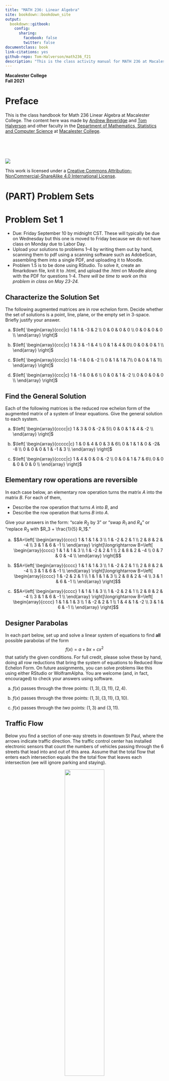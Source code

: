 ```yaml
--- 
title: "MATH 236: Linear Algebra"
site: bookdown::bookdown_site
output:
  bookdown::gitbook:
    config:
      sharing:
        facebook: false
        twitter: false
documentclass: book
link-citations: yes
github-repo: Tom-Halverson/math236_f21
description: "This is the class activity manual for MATH 236 at Macalester College."
---
```



**Macalester College**    
**Fall 2021**

# Preface {-}



This is the class handbook for Math 236 Linear Algebra at Macalester College. The content here was made by [Andrew Beveridge](https://mathbeveridge.github.io) 
and [Tom Halverson](https://www.macalester.edu/~halverson/) and other faculty in the [Department  of Mathematics, Statistics and Computer Science](https://www.macalester.edu/mscs/) at [Macalester College](https://www.macalester.edu/).

<br>
<br>
<br>

![](https://i.creativecommons.org/l/by-nc-sa/4.0/88x31.png)

This work is licensed under a [Creative Commons Attribution-NonCommercial-ShareAlike 4.0 International License](https://creativecommons.org/licenses/by-nc-sa/4.0/).

<!--chapter:end:index.Rmd-->

# (PART) Problem Sets {-}

# Problem Set 1

* Due: Friday September 10 by midnight CST. These will typically be due on Wednesday but this one is moved to Friday because we do not have class on Monday due to Labor Day.
* Upload your solutions to problems 1--4 by writing them out by hand, scanning them to pdf using a scanning software such as AdobeScan, assembling them into a single PDF, and uploading it to  Moodle. 
* Problem 1.5 is to be done using RStudio. To solve it, create an Rmarkdown file, knit it to .html, and upload the .html on Moodle along with the PDF for questions 1-4. *There will be time to work on this problem in class on May 23-24.*

## Characterize the Solution Set

The following augmented matrices are in row echelon form. Decide whether the set of solutions  is a point, line, plane, or the empty set in 3-space. Briefly justify your answer.

a.
$\left[
\begin{array}{ccc|c}
1 & 1 & -3 & 2 \\
0 & 0 & 0 & 0 \\
0 &  0 & 0 & 0 \\
\end{array}
\right]$

b.
$\left[
\begin{array}{ccc|c}
1 & 3 & -1 & 4 \\
0 & 1 & 4   & 0\\
0 &  0 & 0  & 1 \\
\end{array}
\right]$


c.
$\left[
\begin{array}{ccc|c}
1 & -1 & 0  & -2 \\
0 & 1 & 1  & 7\\
0 &  0 & 1 & 1\\
\end{array}
\right]$

d.
$\left[ 
\begin{array}{ccc|c}
1 & -1 & 0 & 6 \\
0 & 0 & 1 & -2 \\
0 &  0 & 0 & 0 \\
\end{array}
\right]$


## Find the General Solution

Each of the following matrices is the reduced row echelon form of the augmented matrix of a system of linear equations. Give the general solution to each system. 

a.
$\left[
\begin{array}{cccc|c}
1 & 3 & 0 & -2 & 5\\
0 & 0 & 1 & 4 & -2 \\
\end{array}
\right]$

b.
$\left[
\begin{array}{ccccc|c}
1 & 0 & 4 & 0 & 3 & 6\\
0 & 1 & 1 & 0 & -2& -8 \\
0 & 0 & 0 & 1 & -1 & 3 \\
\end{array}
\right]$

c.
$\left[
\begin{array}{cccc|c}
1 & 4 & 0 & 0 & -2 \\
0 & 0 & 1 & 7  & 6\\
0 & 0 & 0 & 0  & 0 \\
\end{array}
\right]$




## Elementary row operations are reversible 
In each case below, an elementary row operation turns the matrix $A$ into the  matrix $B$. For each of them,

* Describe the row operation that turns $A$ into $B$, and 
* Describe the row operation that turns $B$ into $A$. 

Give your answers in the form: "scale $R_2$ by 3" or "swap $R_1$  and $R_4$" or "replace $R_3$ with $R_3 + \frac{1}{5} R_1$."

a.
$$A=\left[
\begin{array}{cccc}
 1 & 1 & 1 & 3 \\
 1 & -2 & 2 & 1 \\
 2 & 8 & 2 & -4 \\
 3 & 1 & 6 & -1 \\
\end{array}
\right]\longrightarrow 
B=\left[
\begin{array}{cccc}
 1 & 1 & 1 & 3 \\
 1 & -2 & 2 & 1 \\
 2 & 8 & 2 & -4 \\
 0 & 7 & 0 & -4 \\
\end{array}
\right]$$

b.
$$A=\left[
\begin{array}{cccc}
 1 & 1 & 1 & 3 \\
 1 & -2 & 2 & 1 \\
 2 & 8 & 2 & -4 \\
 3 & 1 & 6 & -1 \\
\end{array}
\right]\longrightarrow 
B=\left[
\begin{array}{cccc}
1 & -2 & 2 & 1 \\
 1 & 1 & 1 & 3 \\
 2 & 8 & 2 & -4 \\
 3 & 1 & 6 & -1 \\
\end{array}
\right]$$

c.
$$A=\left[
\begin{array}{cccc}
 1 & 1 & 1 & 3 \\
 1 & -2 & 2 & 1 \\
 2 & 8 & 2 & -4 \\
 3 & 1 & 6 & -1 \\
\end{array}
\right]\longrightarrow 
B=\left[
\begin{array}{cccc}
 1 & 1 & 1 & 3 \\
 1 & -2 & 2 & 1 \\
 1 & 4 & 1 & -2 \\
 3 & 1 & 6 & -1 \\
\end{array}
\right]$$

## Designer Parabolas

In each part below, set up and solve a linear system of equations to find **all** possible parabolas of the form
$$
f(x) = a + b x + c x^2
$$ 
that satisfy the given conditions. For full credit, please solve these by hand, doing all row reductions that bring the system of equations to Reduced Row Echelon Form. On future assignments, you can solve problems like this using either RStudio or WolframAlpha. You are welcome (and, in fact, encouraged) to check your answers using software. 

a. $f(x)$ passes through the three points: $(1,3), (3,11),(2,4)$.

b. $f(x)$ passes through the three points: $(1,3), (3,11),(3,10)$.

c. $f(x)$ passes through the *two* points: $(1,3)$ and $(3,11)$.




## Traffic Flow

Below you find a section of one-way streets in downtown St Paul, where the arrows indicate traffic direction.  The traffic control center has installed electronic sensors that count the numbers of vehicles passing through the 6 streets that lead into and out of this area.  Assume that the total flow that enters each intersection equals the the total flow that leaves each intersection (we will ignore parking and staying). 


<center>

![](images/ps1-traffic.png){width=50%}

</center>


a. Create a system of linear equations to find the possible flow values for the inner streets $x_1, x_2, x_3, x_4$.

b. Using RStudio, enter the augmented matrix of this system, and solve it using the rref command. Type out the general solution to this system of equations.  There will be time to do this **in class** on Wednesday. 

c. Your  answer to part b should be an infinite solution set. Give two distinct solutions that are realistic in terms of  **traffic flow**.

d. Is it possible to close down the street labeled by $x_2$ for road construction? That is, is it possible to have $x_2 = 0$ and to meet the other conditions?






<!--chapter:end:PS1-problem-set-1.Rmd-->



# Problem Set 2

* Due: **Friday** September 17 by 11:59PM CST. 
* Upload your solutions to Moodle in a PDF. 
* Please feel free to **use RStudio for all row reductions.**
* In problems where you use RStudio for row reduction and are not asked to turn in an R markdown file, you can write something like this:
<center>
![](images/used-R.jpg){width=50%}
</center>

```r
library(knitr)
opts_chunk$set(echo = FALSE,
               out.width = "75%", 
               fig.align = "center")
```

```r
require(pracma)
```

The Problem Set covers sections 1.3 (vector equations), 1.4 (matrix equations), and 1.5 (parametric solutions and the relationship between homogeneous and nonhomogeneous equations).

## Vector Equation

Decide if the vectors $\mathsf{b}$ and $\mathsf{d}$ are in the span of the vectors $\mathsf{v}_1$, $\mathsf{v}_2$, $\mathsf{v}_3$, $\mathsf{v}_4$. If the vector *is* in the span, then give a linear combination of the vectors that does it. If it is *not* in the span, demonstrate that it is not with an appropriate matrix computation.
$$
\mathsf{v}_1 = \begin{bmatrix} 2 \\ 2 \\ 1 \\ 1 \end{bmatrix},\quad
\mathsf{v}_2 = \begin{bmatrix} -1 \\ -1 \\ -1 \\ 3 \end{bmatrix},\quad
\mathsf{v}_3 = \begin{bmatrix} -4 \\ -4 \\ -3 \\ 5 \end{bmatrix},\quad
\mathsf{v}_4 = \begin{bmatrix} -1 \\ 2 \\ -2 \\ 1 \end{bmatrix}.
$$
$$
\mathsf{b} = \begin{bmatrix} 36 \\ 48 \\ 19 \\ -25 \end{bmatrix},\qquad
\mathsf{d} = \begin{bmatrix} 30 \\ 24 \\ 10 \\ 10 \end{bmatrix}.
$$
Here are the vectors for you:
```r
v1 = c(2,2,1,1)
v2 = c(-1,-1,-1,3)
v3 = c(-4,-4,-3,5)
v4 = c(-1,2,-2,1)
b = c(36,48,19,-25)
d = c(30,24,10,10)
```


## Matrix Equation

Solve the matrix equation, A x = b, below and give your answer in **parametric vector form** (we will disccuss parametric form on Monday Sept 13). Describe the solution set geometrically: e.g., "a line in $\mathbb{R}^4$" or "a plane in $\mathbb{R}^6$."
$$
\begin{bmatrix}
 1 & 1 & -1 & -1 & 2  \\
 1 & 0 & -2 & 1 & 1  \\
 -2 & 1 & 5 & 1 & -6  \\
 -3 & 0 & 6 & 2 & -8  \\
 0 & 1 & 1 & 2 & -3  \\
 1 & 0 & -2 & -1 & 3  \\
\end{bmatrix}
\begin{bmatrix} x_1 \\ x_2 \\ x_3 \\ x_4 \\ x_5 \end{bmatrix}
= 
\begin{bmatrix} 1 \\ 3 \\ 2\\ 1 \\ 6 \\ -1 \end{bmatrix}
$$
Here is the matrix A and the vector b for you:
```r
A = cbind(c(1,1,-2,-3,0,1),c(1,0,1,0,1,0),c(-1,-2,5,6,1,-2),c(-1,1,1,2,2,-1),c(2,1,-6,-8,-3,3))
b = c(1,3,2,1,6,-1)
```






## RREF for a linear system

Here is the reduced row echelon form of a matrix $\mathsf{A}$ (you are not given the matrix $\mathsf{A}$).
$$
\mathsf{A} \longrightarrow \left[
\begin{array}{cccc}
 1 & 0 & 0 & 5 & -2\\
 0 & 1 & 0 & -7 & 4\\
 0 & 0 & 1 & 2 & -3\\
0 & 0 & 0 & 0 & 0\\
\end{array}
\right]
$$

  a. Give the solution to the homogeneous matrix equation $A x = \mathbf{0}$ in  **parametric vector form** and describe the geometry of the solution. For example, you answer should be something like: "it is a plane in $\mathbb{R}^3$" or "it is a line in $\mathbb{R}^7$" or "it is a point in $\mathbb{R}^4$."
  
  c.  Suppose that we also know that $\mathsf{A}\begin{bmatrix} 4 \\ 1 \\ 3 \\ 2 \\ 1 \end{bmatrix} = \begin{bmatrix}  5 \\ 1 \\ 2 \\3  \end{bmatrix}$. Then give the general solution to 
$\mathsf{A} \mathsf{x}= \begin{bmatrix}  5 \\ 1 \\ 2  \\ 3 \end{bmatrix}$ in parametric form.



## A square matrix 

Suppose that $A$ is a $5\times 5$ matrix and $\mathsf{b}$ is a vector in $\mathbb{R}^5$ with the property that 
$A\mathsf{x}=\mathsf{b}$ has a unique solution. Explain why the columns of $A$ must span $\mathbb{R}^5$.  Use the reduced row echelon form of $A$ in your explanation.

## Combining solutions to $A \mathsf{x} = \mathsf{b}$

Suppose that $\mathsf{x}_1$ and $\mathsf{x}_2$ are solutions to $\mathsf{A} \mathsf{x} = \mathsf{b}$ (where $\mathsf{b} \not= \mathsf{0}$). 

a. Decide if any of the following are also solutions to $\mathsf{A} \mathsf{x} = \mathsf{b}$. Justify your answers.
    i. $\mathsf{x}_1+ \mathsf{x}_2$
    ii. $\mathsf{x}_1 - \mathsf{x}_2$
    iii. $\frac{1}{2} ( \mathsf{x}_1 + \mathsf{x}_2)$
    iv. $\frac{5}{2} \mathsf{x}_1 - \frac{3}{2} \mathsf{x}_2$.

b. Under what conditions on $c$ and $d$ is the linear combination $\mathsf{x} = c \mathsf{x}_1 + d \mathsf{x}_2$ a solution to $\mathsf{A} \mathsf{x} = \mathsf{b}$? Justify your answer.
c. Let $\mathsf{u}$ be the vector that *points to* $1/3$ of the way from the tip of $\mathsf{v}$ to the tip of $\mathsf{w}$ as depicted below. 
    i. Write $\mathsf{u}$ as a linear combination of $\mathsf{v}$ and $\mathsf{w}$ (hint: think about $\mathsf{w} - \mathsf{v}$)
    ii. If $\mathsf{v}$ and $\mathsf{w}$ are solutions to $A x = \mathsf{b}$ then show that $\mathsf{u}$ is also a solution to $A \mathsf{x} = \mathsf{b}$.

<center>
![](images/ps2-three-vec.png){width=30%}
</center>
<!--
\begin{tikzpicture}

\draw[-latex, very thick,green] (0,0) -- (2,8/3);
\draw[-latex, very thick,blue] (0,0) -- (1,3);
\draw[-latex, very thick,blue] (0,0) -- (4,2);
\draw[-latex, very thick,red] (1,3) -- (4,2);

\node at (1.55,1.75) {$\mathsf{u}$};
\node at (.3,1.75) {$\mathsf{v}$};
\node at (2.75,1) {$\mathsf{w}$};

\end{tikzpicture}
-->

## A Balanced Diet
  

An athlete wants to consume  a daily diet of 200 grams of carbohydrates, 60 grams of fats and 160 grams of  proteins. Here are some of their favorite foods.


```r
food.data <- data.frame(
   food = c ("almonds", "avocado",  "beans", "bread", "cheese", "chicken", "egg", "milk", "zucchini"),
   carbs = c(3,15,20,12,1,0,1,12,6),
   fats = c(8,31,1,1,5,13,5,8,0), 
   proteins = c(5,4,8,2,3,50,6,8,2)
)

knitr::kable(
  food.data, booktabs = TRUE,
  caption = 'Food Carb/Fat/Protein (grams)'
)
```


1. Explain why they **cannot** achieve their daily goal by eating only almonds, milk and zucchini.Use the word **span** in your answer.

2. Explain why they **cannot** achieve their daily goal by eating only almonds, beans and cheese.

3. Find a valid one-day diet consisting of almonds, chicken, and zucchini. 







<!--chapter:end:PS2-problem-set-2.Rmd-->


# Problem Set 3

* Due: **Wednesday** September 22 by midnight. 
     * Free Extension: anything turned in by 5PM Friday will be considered on time. 
     * After 5PM Friday, late assignments are subject to a 15% late penalty.
     * After I post the solution on Monday, there is a 50% late penalty.
* Upload your solutions to Moodle in a PDF. 
* Please feel free to **use RStudio for all row reductions.**
* You can download the [Rmd source file  for this problem set](https://github.com/Tom-Halverson/math236_f21/blob/main/PS3-problem-set-3.Rmd).

The Problem Set covers sections 1.7 Linear Independence and 1.8 Linear Transformations.

## RREF for a set of vectors

Suppose that we have five vectors 
$\mathsf{v}_1, \mathsf{v}_2,\mathsf{v}_3,\mathsf{v}_4,\mathsf{v}_5$ in $\mathbb{R}^4$ and that the matrix $A$ containing those vectors row reduces as follows
$$
A = \left[
\begin{array}{ccc}
\mid & \mid  & \mid & \mid & \mid \\
\mathsf{v}_1 & \mathsf{v}_2 & \mathsf{v}_3 &\mathsf{v}_4 &\mathsf{v}_5  \\
\mid & \mid  & \mid & \mid & \mid 
\end{array}
\right]
 \longrightarrow
\begin{bmatrix}
1 & 0 & -3 & 0 & 2  \\
0 & 1 & 4 & 0 &  1  \\
0 & 0 & 0 & 1 & 1  \\
0 & 0 & 0 & 0 & 0 
\end{bmatrix}.
$$


  a.  Do the vectors $\mathsf{v}_1, \mathsf{v}_2, \mathsf{v}_3, \mathsf{v}_4, \mathsf{v}_5$ span $\mathbb{R}^4$? Justify your answer.
  
  b. Give the solution, in parametric form, to the homogeneous system of equations $A x = 0$ for this problem.
  
  c. Give a dependence relation among the vectors $\mathsf{v_1}, \mathsf{v_2},\mathsf{v_3},\mathsf{v_4}, \mathsf{v_5}$.

  d. Is the vector $\mathsf{v}_3$  in $\mathrm{span}(\mathsf{v}_1,\mathsf{v}_2)$? Justify your answer.

  e. Suppose that $\mathsf{b} = 5 \mathsf{v}_1  + \mathsf{v}_2 - 3 \mathsf{v}_3 +4 \mathsf{v}_4 - \mathsf{v}_5$. Use what you have done above to write $\mathsf{b}$ as a different linear combination  of $\mathsf{v_1}, \mathsf{v_2},\mathsf{v_3},\mathsf{v_4}, \mathsf{v_5}$ (i.e., with different weights).


## Linear independence and unique expressions.

It is an important fact that if a set of vectors $\mathsf{v}_1, \mathsf{v}_2, \mathsf{v}_3, \ldots, \mathsf{v}_n$ is *linearly independent* then any vector in the span of these vectors can be written as a *unique* linear combination of those vectors. 

a. This property has a fairly simple proof. Let's suppose that n = 4 for simplicity and that a vector v can be written in two ways as a combination of those vectors:
$$
\begin{array}{ccccccc}
v &=& c_1 \mathsf{v}_1 &+&  c_2 \mathsf{v}_2 &+&  c_3 \mathsf{v}_3 &+&  c_4 \mathsf{v}_4 \\
&=& d_1 \mathsf{v}_1 &+&  d_2 \mathsf{v}_2 &+&  d_3 \mathsf{v}_3 &+&  d_4 \mathsf{v}_4
\end{array}
$$
Then use the definition of linear independence to prove that $c_1 = d_1$, $c_2 = d_2$, $c_3 = d_3$, and $c_4 = d_4$.


## Is the transformation linear?
There are three transformations below. If you believe that the transformation is linear, then show it is by showing that the three linear transformation rules apply for *arbitrary* vectors. If you believe that the transformation is not linear. Then show that one of the rules fails for *specific* vectors.

(a)
$$
T \left( \begin{bmatrix} x_1 \\ x_2 \\ x_3 \end{bmatrix} \right)
=
\begin{bmatrix} x_1 + x_2 + x_3 -1 \\ x_1 - x_2 + x_3 + 1  \end{bmatrix}
$$

(b)
$$
T \left( \begin{bmatrix} x_1 \\ x_2  \end{bmatrix} \right)
=
\begin{bmatrix} 3 x_1 - 5 x_2 \\ 2 x_1 + x_2 \\ 2 x_1 + 3 x_2 \end{bmatrix}
$$
(c)
$$
T \left( \begin{bmatrix} x_1 \\ x_2 \\ x_3 \end{bmatrix} \right)
=
\begin{bmatrix} x_1 + x_2^2 + x_3 \\ 2 x_2 + x_1 x_3 \\ 2 x_1 + 3 x_2 + x_3 \end{bmatrix}
$$

## Partial Information about a Linear Transformation

We are given that $T: \mathbb{R}^4 \rightarrow \mathbb{R}^3$ is a linear transformation such that: 
$$
T\left(\begin{bmatrix} 3 \\ ~2~ \\ 1 \\ 2 \end{bmatrix} \right)=\begin{bmatrix}  ~2~ \\ 3 \\ 6 \end{bmatrix}
\qquad\hbox{and}\qquad
T\left(\begin{bmatrix}~~2 \\ -1 \\ 0 \\ -1 \end{bmatrix} \right)=\begin{bmatrix} 2 \\ ~0~  \\ 1 \end{bmatrix}.
$$
Use this information to compute the value of $T$ below? 
$$T\left(\begin{bmatrix} 5 \\ 8 \\ ~3~ \\ 8 \end{bmatrix} \right) = \hskip5in$$
Hint: express the third input vector as a linear combination of the first two.

## Square, Wide, and Tall Matrices

In each question below, choose all of the answers that apply, and give a succinct explanation of how you know that it is true. 

1. [Wide] You are given a wide 5 x 8 matrix and you are studying the matrix equation $A x = b$. These problems are said to be **under constrained** because there are fewer equations (constraints) than variables. 
$$
A=\begin{bmatrix} 
\ \cdot & \cdot & \cdot & \cdot & \cdot & \cdot & \cdot & \cdot\ \\
\ \cdot & \cdot & \cdot & \cdot & \cdot & \cdot & \cdot & \cdot\ \\
\ \cdot & \cdot & \cdot & \cdot & \cdot & \cdot & \cdot & \cdot\ \\
\ \cdot & \cdot & \cdot & \cdot & \cdot & \cdot & \cdot & \cdot\ \\
\ \cdot & \cdot & \cdot & \cdot & \cdot & \cdot & \cdot & \cdot\ \\
\end{bmatrix}
$$

     (a) The vector that you are trying to get to is $b \in \mathbb{R}^m$ and the solution vectors are $x \in \mathbb{R}^n$. What are $m$ and $n$?
     (a) Decide which of the following statements are true and give a short and succinct justification of your answer using complete sentences and good punctuation. 
          i. The columns of $A$ must span $\mathbb{R}^m$.
          i. The columns of $A$ must be linearly dependent.
          i. There is a unique solution to $A x = 0$.
          i. If the columns span $\mathbb{R}^m$ then there is a unique solution to $A x = b$ for all $b$.

\

2. [Tall] You are given a wide 7 x 4 matrix and you are studying the matrix equation $A x = b$. These problems are said to be **over constrained** because there are more equations (constraints) than variables. 
$$
A=\begin{bmatrix} 
\ \cdot & \cdot & \cdot & \cdot \ \\
\ \cdot & \cdot & \cdot & \cdot \ \\
\ \cdot & \cdot & \cdot & \cdot \ \\
\ \cdot & \cdot & \cdot & \cdot \ \\
\ \cdot & \cdot & \cdot & \cdot \ \\
\ \cdot & \cdot & \cdot & \cdot \ \\
\ \cdot & \cdot & \cdot & \cdot \ \\
\end{bmatrix}
$$

     (a) The vector that you are trying to get to is $b \in \mathbb{R}^m$ and the solution vectors are $x \in \mathbb{R}^n$. What are $m$ and $n$?
     (a) Decide which of the following statements are true and give a short and succinct justification of your answer using complete sentences and good punctuation. 
          i. The columns of $A$ might span $\mathbb{R}^m$.
          i. The columns of $A$ must be linearly dependent.
          i. There is a unique solution to $A x = 0$.

\

3. [Square] You are given a square 6 x 6 matrix and you are studying the matrix equation $A x = b$.
$$
A=\begin{bmatrix} 
\ \cdot & \cdot & \cdot & \cdot & \cdot & \cdot\  \\
\ \cdot & \cdot & \cdot & \cdot & \cdot & \cdot\  \\
\ \cdot & \cdot & \cdot & \cdot & \cdot & \cdot\  \\
\ \cdot & \cdot & \cdot & \cdot & \cdot & \cdot\  \\
\ \cdot & \cdot & \cdot & \cdot & \cdot & \cdot\ \\
\ \cdot & \cdot & \cdot & \cdot & \cdot & \cdot\ \\
\end{bmatrix}
$$

     (a) The vector that you are trying to get to is $b \in \mathbb{R}^m$ and the solution vectors are $x \in \mathbb{R}^n$. What are $m$ and $n$?
     (a) Decide which of the following statements are true and give a short and succinct justification of your answer using complete sentences and good punctuation. 
          i. The columns of $A$ must span $\mathbb{R}^m$.
          iii. If the columns span $\mathbb{R}^m$ then there is a unique solution to $A x = b$ for all $b$.
          iv. If ${\bf 0}$ is the only solution to $A x = {\bf 0}$, then there is a unique solution to $A x = b$ for all $b \in \mathbb{R}^m$.
          v. The columns of $A$ span $\mathbb{R}^m$ if and only if the columns of $A$ are linearly independent.








<!--chapter:end:PS3-problem-set-3.Rmd-->


# Problem Set 4

* Due: Wednesday September 29 by midnight CST. 
* Upload your solutions to Moodle in a PDF. 
* Please feel free to **use RStudio for all row reductions.**
* You can download the [Rmd source file  for this problem set](https://github.com/Tom-Halverson/math236_f21/blob/main/PS4-problem-set-4.Rmd).

 
=======

>>>>>>> 8fc3c6c399298042bc58de2aeea8eb3ed79f757c
The Problem Set covers sections  1.9. The Matrix of a Linear Transformation and One-to-One and Onto, 2.1. Matrix Multiplication, and 2.2 Matrix Inverses.

```r
require('pracma')
```

## Matrix of a Linear Transformation

In each example below, find the matrix of the given linear transformation (all of these transformations are linear). Do this by finding where the transformation sends the standard basis vectors $\mathsf{e}_1,\mathsf{e}_2,\mathsf{e}_3, \ldots$.

In each case below, if the transformation is linear, then find is matrix.
If it is not linear, then demonstrate that it is not linear by showing, with a specific example, that one of the properties of being linear is broken.  

a. The transformation $T$ is given by:
$$T \left( \begin{bmatrix}  x_1 \\ x_2 \\ x_3 \end{bmatrix}\right) =
\begin{bmatrix} x_3 \\ x_1 \\ x_2 \\\end{bmatrix}.
$$

b. The transformation $T$ is given by:
$$T \left( \begin{bmatrix}  x_1 \\ x_2 \\ x_3 \end{bmatrix} \right)= 
  \begin{bmatrix} x_1 \\ x_1 + x_2  \\ x_2 + x_3 \end{bmatrix} + 
  \begin{bmatrix} x_3 \\ x_3 \\ x_1 \\\end{bmatrix}
$$

c. The transformation $L: \mathbb{R}^2 \to \mathbb{R}^2$ sends the shaded region on the  left to the the shaded region on the right such that $A$ maps to $A$, $B$ maps to $B$, $C$ maps to $C$, and $D$ maps to $D$.

![](images/q1-blockA.png){width=30%} $\qquad \qquad$ ![](images/q1-blockB.png){width=30%} 

d. The transformation $R: \mathbb{R}^2 \to \mathbb{R}^2$ sends the shaded region on the  left to the the shaded region on the right such that $A$ maps to $A$, $B$ maps to $B$, $C$ maps to $C$, and $D$ maps to $D$.

![](images/q1-blockA.png){width=30%} $\qquad \qquad$ ![](images/q1-blockD.png){width=30%}
<<<<<<< HEAD

e. Below are two linear transformations $T: \mathbb{R}^2 \to \mathbb{R}^2$ that transform my house as shown. Find the matrix of each of these transformations (hint: use the base, the doorway and the peak of the roof as a guide).


![](images/ps3-house1.png){width=40%} $\qquad \qquad$ ![](images/ps3-house3.png){width=40%}



## Matrix of a Nonlinear Transformation?

=======

e. Below are two linear transformations $T: \mathbb{R}^2 \to \mathbb{R}^2$ that transform my house as shown. Find the matrix of each of these transformations (hint: use the base, the doorway and the peak of the roof as a guide).


![](images/ps3-house1.png){width=40%} $\qquad \qquad$ ![](images/ps3-house3.png){width=40%}



## Matrix of a Nonlinear Transformation?

>>>>>>> 8fc3c6c399298042bc58de2aeea8eb3ed79f757c
This problem illustrates what happens if you try to make the matrix of a transformation that is not linear. Consider the transformation $T$ defined by
$$
T \left( \begin{bmatrix} x_1 \\ x_2 \\ x_3 \end{bmatrix} \right)
=
\begin{bmatrix} x_1 + x_2^2 + x_3 \\ 2 x_2 + x_1 x_3 + 1 \\ 2 x_1 + 3 x_2 + x_3 \end{bmatrix}
$$
a. Show that this is not a linear transformation by demonstrating, with a specific example, that one of the rules of being linear is not true.

b. Now. let's see what happens if we compute its matrix anyway. Compute $T(\mathbf{e}_1)$, $T(\mathbf{e}_2)$, and $T(\mathbf{e}_3)$, and put the vectors you get in the columns of a matrix $A$. Then compute the product below:
$$
\underbrace{\begin{bmatrix} 
\cdot & \cdot & \cdot \\
\cdot & \cdot & \cdot \\
\cdot & \cdot & \cdot \\
\end{bmatrix}}_{A}
\begin{bmatrix} x_1 \\ x_ 2 \\ x_3 \end{bmatrix}
= 
$$
Explain how the result of this computation demonstrates that $T$ is not linear.


## Inner and Outer Products

I hope to give you some time to discuss this in class on Friday Sep 24.

We can also think of vectors as matrix. A column vector is an $n \times 1$ matrix and a row vector is a $1 \times n$ matrix. 

a. Compute the following products. These matrix products are called *inner products* (or dot products) of the vectors.


$$
\begin{bmatrix} 4 & -1 & 2 & 3\end{bmatrix}
\begin{bmatrix} 1 \\ 2 \\1  \\3  \\\end{bmatrix} = \hskip3in
$$
$$
\begin{bmatrix} 4 & -1 & 2 & 3\end{bmatrix}
\begin{bmatrix} 1 \\ 1 \\1  \\1  \\\end{bmatrix} = \hskip3in
$$
$$
\begin{bmatrix} 4 & -1 & 2 & 3\end{bmatrix}
\begin{bmatrix} 2 \\ 5 \\ 0  \\ -1  \\\end{bmatrix} = \hskip3in
$$
b. Now compute the following products. These are called *outer products*.  

$$
\begin{bmatrix} 1 \\ 2 \\1  \\3  \\\end{bmatrix}
\begin{bmatrix} 1 & -5 & 2 & 3\end{bmatrix} = \hskip3in
$$
<<<<<<< HEAD

$$
\begin{bmatrix} 1 \\ 2 \\1  \\3  \\\end{bmatrix}
\begin{bmatrix} 1 & 1 & 1 & 1\end{bmatrix} =\hskip3in
$$

c. Row reduce both of the matrices that you get in part b (this should be easy to do by hand,but you can use R if you want to). How many pivots do you get? Explain why you always get this number of pivots when you row reduce an outer product.

=======

$$
\begin{bmatrix} 1 \\ 2 \\1  \\3  \\\end{bmatrix}
\begin{bmatrix} 1 & 1 & 1 & 1\end{bmatrix} =\hskip3in
$$

c. Row reduce both of the matrices that you get in part b (this should be easy to do by hand,but you can use R if you want to). How many pivots do you get? Explain why you always get this number of pivots when you row reduce an outer product.
>>>>>>> 8fc3c6c399298042bc58de2aeea8eb3ed79f757c

## Archaeological Seriation

<<<<<<< HEAD
There may be time to discuss this in class on Friday Sep 24.


The matrix $A$ below is used in  archaeological dating. Its rows correspond to four different grave sites $G_1, G_2, G_3, G_4$ and its columns correspond to five types of pottery$P_1, P_2, P_3, P_4, P_5$. There is a 1 in position $i$-$j$ if pottery type $P_j$ is found in grave $G_i$ (and a 0 otherwise).
$$
A=\begin{array}{c|ccccc}
& P_1 & P_2 & P_3 & P_4 & P_5 \\
\hline
 G_1 & 1 & 1 & 0 & 1 & 1 \\
G_2 &  0 & 0 & 1 & 0 & 1 \\
G_3 &  0 & 1 & 1 & 0 & 1 \\
G_4  & 1 & 1 & 1 & 1 & 1 \\
\end{array}
$$

1. Compute the matrix $\mathbf{G} = A A^T$, where $A^T$ is the *transpose* of $A$, meaning that the rows and columns have been interchanged.
=======
## Archaeological Seriation

There may be time to discuss this in class on Friday Sep 24.
>>>>>>> 8fc3c6c399298042bc58de2aeea8eb3ed79f757c

2. Give the meaning of the $i$-$j$ entry of $\mathbf{G}$ (the entry in row $i$ and column $j$). State clearly the meaning of this entry using complete sentences (or sentence) and explain why it has this meaning.

<<<<<<< HEAD
## Rental Car

I hope to give you some time to work on this in class on Friday Sep 24.


Solve this problem using R and turn in a markdown file knitted to .html. 

A group of Macalester alumni open a rental car company specializing in  renting electric cars. As a start, they have opened offices in St. Paul, Rochester, and Duluth. Through market research they find that of the cars rented in St. Paul, 85% will get returned in St. Paul, 9% will get returned in Rochester, and 6% will get returned in Duluth. Of the cars rented in Rochester, 30% will get returned in St. Paul, 60% will get returned in Rochester, and 10% in Duluth. Of the cars rented in Duluth, 35% will get returned in St. Paul, 5% in Rochester, and 60% in Duluth. This information is represented in the matrix below.
=======
The matrix $A$ below is used in  archaeological dating. Its rows correspond to four different grave sites $G_1, G_2, G_3, G_4$ and its columns correspond to five types of pottery$P_1, P_2, P_3, P_4, P_5$. There is a 1 in position $i$-$j$ if pottery type $P_j$ is found in grave $G_i$ (and a 0 otherwise).
$$
A=\begin{array}{c|ccccc}
& P_1 & P_2 & P_3 & P_4 & P_5 \\
\hline
 G_1 & 1 & 1 & 0 & 1 & 1 \\
G_2 &  0 & 0 & 1 & 0 & 1 \\
G_3 &  0 & 1 & 1 & 0 & 1 \\
G_4  & 1 & 1 & 1 & 1 & 1 \\
\end{array}
$$

1. Compute the matrix $\mathbf{G} = A A^T$, where $A^T$ is the *transpose* of $A$, meaning that the rows and columns have been interchanged.

2. Give the meaning of the $i$-$j$ entry of $\mathbf{G}$ (the entry in row $i$ and column $j$). State clearly the meaning of this entry using complete sentences (or sentence) and explain why it has this meaning.

## Rental Car

I hope to give you some time to work on this in class on Friday Sep 24.
>>>>>>> 8fc3c6c399298042bc58de2aeea8eb3ed79f757c

```r
StP = c(.85,.09,.06)
Roch = c(.30,.60,.10)
Dul = c(.35,.05,.60) 
M = cbind(StP,Roch,Dul)
M
```
Such a matrix is called a *probability* matrix or a *stochastic* matrix because it  contains numbers between 0 and 1 and each of its columns sum to 1.

<<<<<<< HEAD
a. The owners are trying to use this data to estimate how much of their fleet will be at each location on average in the long run. Assume that initially they locate 20 cars in each city. This can be recorded by the vector `v0 = c(20,20,20)`. Apply, M to v0, call this vector v1, and explain, using how the matrix-vector product works, why v1 represents the number of cars at each location one day later (for simplicity, we assume that each rental is for 1 day).

b. Now apply M to v1 and call it v2. This should represent the number of cars at each location 2 days later. Also compute the square of the matrix M and call it M2. Confirm that M2 times v0 is the same as M times v1. 

c. Write a for loop that applies M over and over again to see what happens to the distribution of cars in the long-run (we will learn how to do this in class but you can also probably just google it). Does this sequence stabilize or does it keep changing after each application? If it does stabilize, how long does it take to stabilize (to within 0.1 cars at each location).

d. Does the starting distribution matter? Try 4 different starting distributions (with a total of 60 cars) and see what the final distribution looks like in each case. For one of your 4 starting distributions, try all 60 cars at one of the locations.
=======
Solve this problem using R and turn in a markdown file knitted to .html. 

A group of Macalester alumni open a rental car company specializing in  renting electric cars. As a start, they have opened offices in St. Paul, Rochester, and Duluth. Through market research they find that of the cars rented in St. Paul, 85% will get returned in St. Paul, 9% will get returned in Rochester, and 6% will get returned in Duluth. Of the cars rented in Rochester, 30% will get returned in St. Paul, 60% will get returned in Rochester, and 10% in Duluth. Of the cars rented in Duluth, 35% will get returned in St. Paul, 5% in Rochester, and 60% in Duluth. This information is represented in the matrix below.

```r
StP = c(.85,.09,.06)
Roch = c(.30,.60,.10)
Dul = c(.35,.05,.60) 
M = cbind(StP,Roch,Dul)
M
```
Such a matrix is called a *probability* matrix or a *stochastic* matrix because it  contains numbers between 0 and 1 and each of its columns sum to 1.

a. The owners are trying to use this data to estimate how much of their fleet will be at each location on average in the long run. Assume that initially they locate 20 cars in each city. This can be recorded by the vector `v0 = c(20,20,20)`. Apply, M to v0, call this vector v1, and explain, using how the matrix-vector product works, why v1 represents the number of cars at each location one day later (for simplicity, we assume that each rental is for 1 day).
>>>>>>> 8fc3c6c399298042bc58de2aeea8eb3ed79f757c

b. Now apply M to v1 and call it v2. This should represent the number of cars at each location 2 days later. Also compute the square of the matrix M and call it M2. Confirm that M2 times v0 is the same as M times v1. 

<<<<<<< HEAD
## Rainy Day in LA

I hope to give you some time to discuss this in class on Monday Sep 24.


In Los Angeles if it rains today, there is a 50% chance it will rain tomorrow, but it if is sunny today, there is a 90% chance it will be sunny tomorrow. This is modeled in the rain-sunshine probability matrix P. 
$$
P = 
\begin{array}{c|cc|}
&\text{rain}&\text{sun}\\
\hline
\text{rain}&1/2&1/10\\
\text{sun}&1/2&9/10\\
\hline
\end{array}
$$
This matrix works as follows: if the rain-sunshine probability today is (40, 60) (that is, 40% chance rain and 60% chance sunshine), then the rain-sunshine probability tomorrow is (26, 74) as seen by the calculation below.
$$
\begin{bmatrix}
1/2 & 1/10 \\
1/2 & 9/10 \\
\end{bmatrix} \begin{bmatrix} 40 \\ 60 \end{bmatrix} = \begin{bmatrix} 26 \\ 74 \end{bmatrix}
$$

=======
c. Write a for loop that applies M over and over again to see what happens to the distribution of cars in the long-run (we will learn how to do this in class but you can also probably just google it). Does this sequence stabilize or does it keep changing after each application? If it does stabilize, how long does it take to stabilize (to within 0.1 cars at each location).

d. Does the starting distribution matter? Try 4 different starting distributions (with a total of 60 cars) and see what the final distribution looks like in each case. For one of your 4 starting distributions, try all 60 cars at one of the locations.


## Rainy Day in LA

I hope to give you some time to discuss this in class on Monday Sep 24.


In Los Angeles if it rains today, there is a 50% chance it will rain tomorrow, but it if is sunny today, there is a 90% chance it will be sunny tomorrow. This is modeled in the rain-sunshine probability matrix P. 
$$
P = 
\begin{array}{c|cc|}
&\text{rain}&\text{sun}\\
\hline
\text{rain}&1/2&1/10\\
\text{sun}&1/2&9/10\\
\hline
\end{array}
$$
This matrix works as follows: if the rain-sunshine probability today is (40, 60) (that is, 40% chance rain and 60% chance sunshine), then the rain-sunshine probability tomorrow is (26, 74) as seen by the calculation below.
$$
\begin{bmatrix}
1/2 & 1/10 \\
1/2 & 9/10 \\
\end{bmatrix} \begin{bmatrix} 40 \\ 60 \end{bmatrix} = \begin{bmatrix} 26 \\ 74 \end{bmatrix}
$$

>>>>>>> 8fc3c6c399298042bc58de2aeea8eb3ed79f757c
a. Find the rain-sunshine probability the day after tomorrow.

b. Compute $P^2$ and explain the meaning of each of the four entries in the matrix.

c. Find $P^{-1}$ and   and use it find the rain-sunshine probability *yesterday* if the rain-sunshine probability today is (40, 60).




<!--chapter:end:PS4-problem-set-4.Rmd-->

# (PART) Concepts of Linear Algebra  {-}

\newcommand{\v}{\mathsf{v}}

# Important Definitions

## Systems of Equations

Row operations

: The elementary row operations are
1) **swap** two rows
2) **scale** a row by a nonzero scalar
3) **replace** a row by the sum of that row plus a scalar multiple of another row

Linear combination 

: A linear combination of a set of vectors $\v_1, \v_2, \ldots, \v_n$ is a sum of the form
$$
x_1 \v_1 + x_2 \v_2 + \cdots + x_n \v_n
$$
where the weights $x_1, x_2, \ldots, x_n$ are real numbers.

Span

: The span of a set of vectors $\v_1, \v_2, \ldots, \v_n$ is the set of *all possible* linear combinations of those vectors, so
$$
span(\v_1, \v_2, \ldots, \v_n) = \{ x_1 \v_1 + x_2 \v_2 + \cdots + x_n \v_n \mid
x_1, x_2, \ldots, x_n \in \mathbb{R}\},
$$

linear independence
: A set of vectors $\mathsf{v}_1, \mathsf{v}_2,\ldots, \mathsf{v}_n$ are
**linearly independent** if the only way to write  
$$ 
\mathsf{0} = c_1 \mathsf{v}_1 + c_2 \mathsf{v}_2 + \cdots + c_n \mathsf{v}_n 
$$ 
is with $c_1 = c_2 = \cdots = c_n = 0$.  

*Connection to Matrices:* If $A = [\mathsf{v}_1 \mathsf{v}_2 \cdots
\mathsf{v}_n]$ is the matrix with these vectors in the columns, then this is the
same as saying that $A x = \mathsf{0}$ has only the trivial solution. This is true if and only if $A$ has a **pivot in every column** so that there are no free variables. 

linear dependence
: Conversely, a set of vectors $\mathsf{v}_1, \mathsf{v}_2, \ldots,
\mathsf{v}_n$ are **linearly dependent** if there exist scalars $c_1,
c_2,\ldots, c_n \in \mathbb{R}$ that are **not all equal to 0** such that
$$ 
\mathsf{0} = c_1 \mathsf{v}_1 + c_2 \mathsf{v}_2 + \cdots + c_n
\mathsf{v}_n 
$$ 
This is called a **dependence relation** among
the vectors.  

*Connection to Matrices:* If $A =
[\mathsf{v}_1 \mathsf{v}_2 \cdots \mathsf{v}_n]$ is the matrix with these
vectors in the columns, then this is the same as saying that $\mathsf{x} = [c_1,
c_2, \ldots, c_n]^{\top}$ is a nontrivial solution to $A \mathsf{x} =
\mathsf{0}$.

## Linear Transformations

linear transformation
: A function $T: \mathbb{R}^n \to \mathbb{R}^m$ is a **linear transformation** if the following three properties hold:

     a. $T({\bf 0}) = {\bf 0}$.
     b. $T(\mathsf{u} + \mathsf{v}) = T(\mathsf{u}) + T(\mathsf{v})$ for all vectors $\mathsf{u},\mathsf{v} \in \mathbb{R}^n$.
     c. $T(c \mathsf{u}) = c T(\mathsf{u})$ for all vectors $\mathsf{v} \in \mathbb{R}^n$ and all scalars $c \in \mathbb{R}$.
     
These properties say that $T$ sends 0 to 0 and is preserves addition and scalar multiplication.


<!-- ## Vector Spaces -->

<!-- span  -->

<!-- : A set of vectors $\mathsf{v}_1, \mathsf{v}_2, \ldots, \mathsf{v}_n$ **span** a vector space $V$ if for every $\mathsf{v} \in V$ there exist a set of scalars (weights) $c_1, c_2, \ldots, c_n \in \mathbb{R}$ such that  -->
<!-- $$ -->
<!-- \mathsf{v} = c_1 \mathsf{v}_1 + c_2 \mathsf{v}_2 + \cdots + c_n \mathsf{v}_n. -->
<!-- $$ -->
<!-- *Connection to Matrices:* If $A = [\mathsf{v}_1 \mathsf{v}_2 \cdots \mathsf{v}_n]$ is the matrix with these vectors in the columns, then this is the same as saying that $\mathsf{x} = [c_1, \ldots, c_n]^{\top}$ is a solution to $A x  = \mathsf{v}$. -->

<!-- linear independence -->

<!-- : A set of vectors $\mathsf{v}_1, \mathsf{v}_2,\ldots, \mathsf{v}_n$ are **linearly independent** if the only way to write  -->
<!-- $$ -->
<!-- \mathsf{0} = c_1 \mathsf{v}_1 + c_2 \mathsf{v}_2 + \cdots + c_n \mathsf{v}_n -->
<!-- $$ -->
<!-- is with $c_1 = c_2 = \cdots = c_n = 0$.  -->
<!-- <br/> -->
<!-- *Connection to Matrices:* If $A = [\mathsf{v}_1 \mathsf{v}_2 \cdots \mathsf{v}_n]$ is the matrix with these vectors in the columns, then this is the same as saying that $A x = \mathsf{0}$ has only the trivial solution. -->


<!-- linear dependence -->

<!-- : Conversely, a set of vectors $\mathsf{v}_1, \mathsf{v}_2, \ldots, \mathsf{v}_n$ are **linearly dependent** if there exist scalars $c_1, c_2,\ldots, c_n \in \mathbb{R}$ that are **not all equal to 0** such that -->
<!-- $$ -->
<!-- \mathsf{0} = c_1 \mathsf{v}_1 + c_2 \mathsf{v}_2 + \cdots + c_n \mathsf{v}_n -->
<!-- $$ -->
<!-- This is called a **dependence relation** among the vectors.  -->
<!-- <br/> -->
<!-- *Connection to Matrices:* If $A = [\mathsf{v}_1 \mathsf{v}_2 \cdots \mathsf{v}_n]$ is the matrix with these vectors in the columns, then this is the same as saying that $\mathsf{x} = [c_1, c_2, \ldots, c_n]^{\top}$ is a nontrivial solution to $A \mathsf{x} = \mathsf{0}$. -->


<!-- linear transformation -->

<!-- : A function $T: \mathbb{R}^n \to \mathbb{R}^m$ is a **linear transformation** when:  -->

<!--     * $T(\mathsf{u} + \mathsf{v}) = T(\mathsf{u}) + T(\mathsf{v})$ for all $\mathsf{u}, \mathsf{v} \in \mathbb{R}^n$ (preserves addition) -->
<!--     * $T(c \mathsf{u} ) = c T(\mathsf{u})$ for all $\mathsf{u} \in \mathbb{R}^n$ and $c \in \mathbb{R}$  (preserves scalar multiplication). -->
<!-- It follows from these that also $T(\mathsf{0}) = \mathsf{0}$. -->

<!-- one-to-one  -->

<!-- : A function $T: \mathbb{R}^n \to \mathbb{R}^m$ is a **one-to-one** when: -->

<!-- <center> -->
<!-- for all $\mathsf{y} \in \mathbb{R}^m$ there is **at most** one $\mathsf{x} \in \mathbb{R}^n$ such that $T(\mathsf{x}) = \mathsf{y}$. -->
<!-- </center> -->

<!-- onto  -->

<!-- : A function $T: \mathbb{R}^n \to \mathbb{R}^m$ is a **onto** when: -->

<!-- <center> -->
<!-- for all $\mathsf{y} \in \mathbb{R}^m$ there is **at least** one $\mathsf{x} \in \mathbb{R}^n$ such that $T(\mathsf{x}) = \mathsf{y}$. -->
<!-- </center> -->

<!-- subspace -->

<!-- : A subset $S \subseteq \mathbb{R}^n$ is a **subspace** when: -->

<!--     * $\mathsf{u} + \mathsf{v}  \in S$ for all $\mathsf{u}, \mathsf{v} \in S$ (closed under addition) -->
<!--     * $c \mathsf{u} \in S$ for all $\mathsf{u}\in S$ and $c \in \mathbb{R}$ (closed under scalar multiplication) -->
<!-- It follows from these that also $\mathsf{0} \in S$. -->



<!-- basis -->

<!-- : A **basis** of a vector space (or subspace) $V$ is a set of vectors $\mathcal{B} = \{\mathsf{v}_1, \mathsf{v}_2, \ldots, \mathsf{v}_n\}$  in $V$ such that -->

<!--     * $\mathsf{v}_1, \mathsf{v}_2, \ldots, \mathsf{v}_n$ span $V$ -->
<!--     * $\mathsf{v}_1, \mathsf{v}_2, \ldots, \mathsf{v}_n$ are linearly independent -->
<!-- Equivalently, one can say that $\mathcal{B} = \{\mathsf{v}_1, \mathsf{v}_2, \ldots, \mathsf{v}_n\}$ is a basis of $V$ if for every vector $\mathsf{v} \in V$ there is a **unique** set of scalars $c_1, \ldots, c_n$ such that -->
<!-- $$ -->
<!-- \mathsf{v} = c_1 \mathsf{v}_1 + c_2 \mathsf{v}_2 + \cdots + c_n \mathsf{v}_n. -->
<!-- $$ -->
<!-- (The fact that there is a set of vectors comes from the span; the fact that they are unique comes from linear independence). -->

<!-- dimension -->

<!-- : The **dimension** of a subspace $W$ is the number of vectors in any basis of $W$. This is also the fewest number of vectors required to span the subspace. -->


<!-- ## Matrices -->


<!-- invertible -->

<!-- : The square $n \times n$ matrix $A$ is **invertible** when there exists an $n \times n$ matrix $A^{-1}$ such that $A A^{-1} = I = A^{-1} A$. The Invertible Matrix Theorem collects over two dozen equivalent conditions, each of which guarantees that $A$ is invertible. -->

<!-- null space -->

<!-- : The **null space** $\mbox{Nul}(A) \subset \mathbb{R}^n$ of the $m \times n$ matrix $A$ is the set of solutions to the homogeneous equation $A \mathsf{x} = \mathbf{0}$> We also write this as -->
<!-- $$ -->
<!-- \mbox{Nul}(A) = \{ \mathsf{x} \in \mathbb{R}^n : A \mathsf{x} = \mathbf{0} \} -->
<!-- $$ -->
<!-- *Connection to Linear Transformations*: If $T(\mathsf{x}) = A \mathsf{x}$, then the kernel of $T$ is the null space of matrix $A$.  -->


<!-- column space -->

<!-- : The **column space** $\mbox{Col}(A) \subset \mathbb{R}^m$ of the $m \times n$ matrix $A$ is the set of all linear combinations of the columns of $A$.  -->
<!-- For $A = \begin{bmatrix} \mathsf{a}_1 & \mathsf{a}_2 & \cdots & \mathsf{a}_n \end{bmatrix}$, we have -->
<!-- $$ -->
<!-- \mbox{Col}(A) = \mbox{span} ( \mathsf{a}_1, \mathsf{a}_2, \ldots , \mathsf{a}_n ) -->
<!-- $$ -->
<!-- We also write this as -->
<!-- $$ -->
<!-- \mbox{Col}(A) = \{ \mathsf{b} \in \mathbb{R}^m : \mathsf{b} = A \mathsf{x} \mbox{ for some } \mathsf{x} \in \mathbb{R}^n \}. -->
<!-- $$ -->
<!-- *Connection to Linear Transformations*: If $T(\mathsf{x}) = A \mathsf{x}$, then the range (also called the image) of $T$ is the column space of matrix $A$.  -->


<!-- rank -->

<!-- : The **rank** of the $m \times n$ matrix $A$ is the dimension of the column space of $A$. This is also the number of pivot columns of the matrix. -->

<!-- eigenvalue and eigenvector -->

<!-- : For a square $n \times n$ matrix $A$, the scalar $\lambda \in \mathbb{R}$ is an **eigenvalue** for $A$ when there exists a nonzero vector  $\mathsf{x} \in \mathbb{R}^n$ such that $A \mathsf{x} = \lambda \mathsf{x}$. The nonzero vector $\mathsf{x}$ is the **eigenvector** for eigenvalue $\lambda$. The collection of all of these eigenvalues and eigenvectors is called the **eigensystem** of A. -->


<!-- diagonalization -->

<!-- : A square $n \times n$ matrix is **diagonalizable** when $A = P D P^{-1}$ where $D$ is a diagonal matrix and $P$ is an invertible matrix.  In this case, the eigenvalues of $A$ are the diagonal entries of $D$ and their corresponding eigenvectors are the columns of $P$. -->

<!-- dominant eigenvalue -->

<!-- : The eigenvalue $\lambda$ of  the square matrix $A$ is the **dominant eigenvalue** when  $| \lambda | > | \mu |$ where $\mu$ is any other eigenvalue of $A$. The dominant eigenvalue determines the long-term behavior of $A^t$ as $t \rightarrow \infty$. -->

<!-- ## Orthogonality -->

<!-- length  -->

<!-- : The **length** of a vector $\mathsf{v}$ is  -->
<!-- $$ -->
<!-- \| \mathsf{v} \| = \sqrt{v_1^2 + v_2^2 + \cdots + v_n^2}. -->
<!-- $$ -->

<!-- distance and angle -->

<!-- : The **distance** between vectors $\mathsf{u}$ and $\mathsf{v}$ is -->
<!-- $$ -->
<!-- \mbox{dist}(\mathsf{u},\mathsf{v}) = \| \mathsf{u} - \mathsf{v} \|. -->
<!-- $$ -->
<!-- The **angle** $\theta$ between these vectors is determined by -->
<!-- $$ -->
<!-- \cos \theta = \frac{\mathsf{u} \cdot \mathsf{v}}{ \| \mathsf{u} \| \, \| \mathsf{v} \|}. -->
<!-- $$ -->

<!-- orthogonal -->

<!-- : The vectors $\mathsf{u}$ and $\mathsf{v}$ are **orthogonal** when $\mathsf{u} \cdot \mathsf{v} = 0$. This means that either one of them is the zero vector, or they are perpendicular to one another. -->

<!-- orthogonal complement -->

<!-- : If $W \subset \mathbb{R}^n$ is a subspace, then its **orthogonal complement** $W^{\perp}$ is the set of all vectors in $\mathsf{R}^n$ that are orthogonal to $W$. We also write -->
<!-- $$ -->
<!-- W^{\perp} = \{ \mathsf{v} \in \mathbb{R}^n : \mathsf{v} \cdot \mathsf{w} \mbox{ for all } \mathsf{w} \in W \}. -->
<!-- $$ -->

<!-- orthonormal set -->

<!-- : A collection of vectors $\mathsf{u}_1, \mathsf{u}_2, \ldots, \mathsf{u}_k$ are an **orthonormal set** when every vector has length 1 and the vectors are pairwise orthogonal. -->
<!-- orthogonal matrix -->

<!-- orthogonal matrix -->

<!-- : A square $n \times n$ matrix $P$ is an **orthogonal matrix** when its columns are an orthonormal set. As a result, we have $P^{-1} = P^{\top}$. -->

<!-- projection and residual -->

<!-- : The **orthogonal projection**  of vector $\mathsf{y}$ into a subspace $W$ is the unique vector $\hat{\mathsf{y}} \in W$ such that $\mathsf{z} = \mathsf{y} - \hat{\mathsf{y}} \in W^{\perp}$. The vector $\mathsf{z}$ is called the **residual vector** for the projection. -->


<!-- ## Spectral Decompostion -->

<!-- orthogonal diagonalization -->

<!-- : Every symmetric $n \times n$ matrix is **orthogonally diagonalizable**, meaning that we have $A = P D P^{\top}$ where $D$ is a diagonal matrix and $P$ is an orthogonal matrix. The diagonal entries of $D$ are the eigenvalues of $A$ and the columns of $P$ are the corresponding orthonormal eigenvectors. Furthermore, the eigenvalues of $A$ are nonnegative. -->

<!-- spectral decomposition -->

<!-- : A symmetric matrix $A$ can be written as a linear combination of rank 1 matrices derived from the orthonormal eigensystem of $A$. In particular, we have -->
<!-- $$ -->
<!-- A = \lambda_1 \mathsf{u}_1 \mathsf{u}_1^{\top} + \lambda_2 \mathsf{u}_2 \mathsf{u}_2^{\top} + \cdots + \lambda_n \mathsf{u}_n \mathsf{u}_n^{\top}.  -->
<!-- $$ -->
<!-- This linear combination of rank 1 vectors is called the **spectral decomposition** of $A$. -->


<!-- singular value decomposition (SVD) -->

<!-- : Any $m \times n$ matrix $A$ of rank $r$ can be factored into its **singular value decomposition** $U \Sigma V^{\top}$ where  -->

<!-- * $U$ is an $m \times m$ orthogonal matrix, -->
<!-- * $\Sigma$ is a matrix whose nonzero entries are the positive numbers $\sigma_1, \ldots , \sigma_r$, which appear in decreasing order on the diagonal, and  -->
<!-- * $V$ is an $n \times n$ orthogonal matrix. -->
<!-- The nonzero entries of $\Sigma$ are called the singular values of $A$. The columns of $U$ are  the left singular vectors and the rows of $V^{\top}$ are the right singular vectors. -->

<!-- SVD spectral decomposition -->

<!-- : Any $m \times n$ matrix $A$ of rank $r$ can be written as a linear combination of rank 1 matrices derived from the singular value decomposition of $A$. In particular, we have -->
<!-- $$ -->
<!-- A = \sigma_1 \mathsf{u}_1 \mathsf{v}_1^{\top} + \sigma_2 \mathsf{u}_2 \mathsf{v}_2^{\top} + \cdots + \sigma_r \mathsf{u}_r \mathsf{v}_r^{\top}.  -->
<!-- $$ -->
<!-- This linear combination of rank 1 vectors is called the **(SVD) spectral decomposition** of $A$. -->

<!--chapter:end:important-defs.Rmd-->

# (PART) Linear Algebra in R {-}

# Class Examples

## Day 3: Wed Sep 8

Remember that to use RREF we must include the `pracma` package.
```r
require('pracma')
```

Our goal is to solve the following system of equations:
$$ 
\left\{\begin{array}{rrrrrrrrrr}
x_1 &+& 2 x_2 &+&x_3 &+&  x_4 & = & 4 \\
x_1 &+& 2x_2 &+& -x_3 &+& -3x_4& =& 6 \\
 && x_2 &+&  x_3 &+&  x_4& =& 0 \\
-x_1&+&  x_2 &+& -x_3&+&  -4x_4& =  &-1\\
\end{array}
\right\}
$$

We enter the augmented matrix (and echo it back):
```r
A = cbind(c(1,1,0,-1),c(2,2,1,1),c(1,-1,1,-1),c(1,-3,1,-4),c(4,6,0,-1))
A
```

And then we row reduce it using `rref`:
```r
rref(A)
```

The corresponding reduced set of equations is
$$ 
\left\{\begin{array}{rrrrrrrrrr}
x_1 &&  && &+&  x_4 & = & 3 \\
 && x_2 &&  &-& x_4& =& 1 \\
 &&  &+&  x_3 &+&  2x_4& =& -1 \\
\end{array}
\right\}
$$

The **general** solution to this system of equations is
$$
\begin{align}
x_1 &= 3 - x_4 \\
x_2 &= 1 - x_5 \\
x_3 &= -1 - 2 x_4 \\
x_4 &= free
\end{align}
$$

## Day 4: Fri Sep 10

**Question** Solve the following matrix equation using R:
$$
\begin{bmatrix}
 1 & -2 & 1 \\
 1 & 0 & 1 \\
 -1 & 1 & ~0~ \\
 2 & 1 & 1  \\
\end{bmatrix}
\begin{bmatrix} x_1 \\ x_2 \\ x_3 \end{bmatrix}
=
\begin{bmatrix} 13 \\ 7 \\ -5 \\ 6  \end{bmatrix}
$$

Here we enter A and b separately to illustrate (below) how to augment a matrix with a vector.
```r
A = cbind(c(1,1,-1,2),c(-2,0,1,1),c(1,1,0,1))
b = c(13,7,-5,6) # notice that b is a vector and not a matrix.
```

Let's echo them back to see what they look like
```r
A
b
```
Now I will augment A with b and call it Ab. The syntax is nice:

```r
Ab = cbind(A,b)
Ab
```

And then row reduce.

```r
rref(Ab)
```
This tells me that there is a **unique** solution to Ax = b, and it is 
$$
\begin{bmatrix} x_1 \\ x_2 \\ x_3  \end{bmatrix} = 
\begin{bmatrix} 2 \\ -3 \\ 5  \end{bmatrix}.
$$
**Question 2** Can we find a vector d for which A x = d has no solution?

```r
A = cbind(c(1,1,-1,2),c(-2,0,1,1),c(1,1,0,1))
d = c(1,1,-1,2) # notice that b is a vector and not a matrix.
Ad = cbind(A,d)
rref(Ad)
```

## Day 5: Mon Sep 13

<!-- Give the parametric solution to $A x = b$ if  -->
<!-- $$ -->
<!-- A=\left[ -->
<!-- \begin{array}{ccccc} -->
<!--  1 & 1 & 1 & -1  \\ -->
<!--  1 & 0 & 3 & -1  \\ -->
<!--  -1 & 1 & -5 & 1  \\ -->
<!--  1 & 2 & -1 & 1  \\ -->
<!-- \end{array} -->
<!-- \right] \qquad \hbox{and}\qquad  b = \begin{bmatrix} 2 \\ 4 \\ -6 \\ 4 \end{bmatrix}. \hskip.5in -->
<!-- $$ -->
<!-- ```{r,echo=TRUE} -->
<!-- A = cbind(c(1,1,-1,1),c(1,0,1,2),c(1,3,-5,-1),c(-1,-1,1,1)) -->
<!-- b = c(2,4,-6,4) -->
<!-- Ab = cbind(A,b) -->
<!-- A -->
<!-- Ab -->
<!-- rref(Ab) -->
<!-- ``` -->
<!-- a. Give the solution this $Ax=b$ problem in *parametric* form: -->

<!-- $$ -->
<!-- \begin{bmatrix} x_1 \\ x_2 \\ x_3 \\ x_4 \end{bmatrix} -->
<!-- =  -->
<!-- \begin{bmatrix}  6 \\ -2 \\ 0 \\ 2 \end{bmatrix} -->
<!-- + s \begin{bmatrix}  -3 \\ 2 \\ 1 \\ 0 \end{bmatrix} -->
<!-- $$ -->

<!-- b. Let's make two different solutions. One with s = 0 and one with s = 1. They are -->

<!-- ```{r,echo=TRUE} -->
<!-- x1 = c(6,-2,0,2) -->
<!-- x2 = c(3,0,1,2) -->
<!-- ``` -->

<!-- And we check to see that they are solutions. Observe that we use the unfortunate notation `%*%` to multply a matrix times a vector, but also that we get b in both cases: -->
<!-- ```{r,echo=TRUE} -->
<!-- A %*% x1 -->
<!-- A %*% x2 -->
<!-- ``` -->
<!-- Notice that we get b for both. -->

<!-- c. Now we look at the difference. It is a solution to the *homogeneous* equations A x = 0 as we see here: -->
<!-- ```{r,echo=TRUE} -->
<!-- xh = x1 - x2 -->
<!-- A %*% xh -->
<!-- ``` -->

<!-- d. Are any of these vectors solutions to Ax=b? -->

<!-- ```{r,echo=TRUE} -->
<!-- A %*% (x1 + x2) -->
<!-- ``` -->
<!-- No! (this is 2b) -->

<!-- ```{r,echo=TRUE} -->
<!-- A %*% (1/2*x1 + 1/2* x2) -->
<!-- ``` -->

<!-- Yes! This is b -->

<!-- ```{r,echo=TRUE} -->
<!-- A %*% (x1 + 2021 * xh) -->
<!-- ``` -->
<!-- Yes! This is b. -->

<!--chapter:end:00-Class-Examples.Rmd-->


# Linear Systems in R

## Getting started with R

To use RStudio, you have two choices:

1) Use the cloud version by logging in to  [Rstudio.macalester.edu](https://rstudio.macalester.edu/). This is the easiest way to use RStudio and works great for our course. 

2) You can also download the free desktop version of RStudio. If you plan to go on to take more MSCS classes, especially in statistics and data science, you may want to use the desktop version. Download the desktop version following the instructions here: [rstudio.com/products](https://rstudio.com/products/rstudio/).

Now, let's learn how to use R to solve systems of linear equations! [Download this Rmd file.](https://github.com/mathbeveridge/math236_f20/blob/main/01-linear-systems.Rmd) First, we will create vectors and matrices  Then we will see how to create an augmented matrix and then apply Gaussian Elimination to obtain is reduced row echelon form.

Gaussian elimination is performed by the `rref()` command. However, this command is not loaded into R by default. So we have have to tell RStudio to use the **practical math** package, which is known as `pracma`. 
So we need to run the following command once at the beginning of our session.
```r
require(pracma)
```

## Building Vectors and Matrices

A **vector** in R is a list of data. The simplest way to create a vector is to use the `c()` command. The letter 'c' is short for 'combine these values into a vector.' For example, we can make a vector `v` for the numbers 1,2,3 as follows:

```r
v=c(1,2,3)
v
```
Note that we had to ask R to display the value of `v`. This is because the assignment of `v` doesn't echo the value to the console. But can see the value of `v` in the Environment tab in the upper right panel of RStudio. For example, run this command and then check to see that the value of `v` gets updated in the environment.

```r
v=c(1,2,3,4,5,6)
```

It is interesting to note that `c()` returns a **dimensionless vector**. So 
you can treat a vector `c()` as either a row or a column when you construct a matrix. For example, suppose that we want to make the matrix
$$
A = \begin{bmatrix}
1 & 1 & 1 \\
2 & 4 & 8 \\
3 & 9 & 27
\end{bmatrix}.
$$
We could create this matrix by binding three row vectors:
```r
A = rbind(c(1,1,1), c(2,4,8), c(3,9,27))
A
```
or we could bind three column vectors:
```r
A = cbind(c(1,2,3), c(1,4,9), c(1,8,27))
A
```


## Solving a Linear System 

Suppose that we want to solve the linear system 
\begin{aligned}
x + y + z &= 7 \\
2x + 4y + 8z &= 6 \\
3x +9y+27z &=12
\end{aligned}
which has coefficient matrix 
$$
A = \begin{bmatrix}
1 & 1 & 1 \\
2 & 4 & 8 \\
3 & 9 & 27
\end{bmatrix}.
$$
and target (column) vector
$$
b = \begin{bmatrix}
4 \\ 6 \\ 12
\end{bmatrix}.
$$
This is the same matrix `A` we defined above. Let's define a vector b and use `cbind()` to create an augmented matrix which we will name `Ab`.
(We could have just made the full augmented matrix from the start, but using `cbind` to add a column to a matrix is a skill we will use later in the course!) 

```r
A
b = c(4,6,12)
Ab = cbind(A,b)
Ab
```

Now we use the `rref()` command to apply Gaussian Elimination to produce the reduced row echelon form. (And remember: we had to load this function into R by using the `require(pracma)` command above.)

```r
rref(Ab)
```

We conclude that this is a consistent system no free variables. The unique solution is 
\begin{align}
x&=7\\
y&=-4\\
z&=1
\end{align}


We can **verify** that our answer works by multiplying $A$ by one of the solutions above. Matrix multiplication uses the funny operation `%*%`.
```r
A %*% c(7,-4,1)
#A %*% c(1,2,3,0,0)
```
Which matches our target 
$$
b = \begin{bmatrix}
4 \\ 6 \\ 12
\end{bmatrix}
$$ 
just as we had hoped.


## Solving another Linear System

Now let's find the solution set for the  linear system
$$
\begin{array}{rrrrrcr}
x_1 & & -x_3 & -x_4 & -x_5 & = & -2 \\
2x_1 & +x_2 & +2x_3 & -x_4 & -x_5 & = & 4 \\
-x_1 & +x_2 & +x_3 &  &  & = & 10 \\
x_1 & & -x_3 & -x_4 & -x_5 & = & -2 \\
\end{array}
$$
which corresponds to augmented matrix
$$
\left[
\begin{array}{rrrrr|r}
1 & & -1 & -1 & -1  & -2 \\
2 & +1 & +2 & -1 & -1  & 4 \\
-1 & +1 & +1 &  &  & 10 \\
1 & & -1 & -1 & -1 & -2 \\
\end{array}
\right]
$$


This time, let's just construct the augmented matrix direclty.

Then we define the coefficient matrix $A$. Here we use `cbind` to combine the vectors into the columns of a matrix named $A$. You can use `rbind` if you want to combine the vectors into the rows of a matrix.
```r
Ab = cbind(c(1,2,-1,1),c(0,1,1,0),c(-1,2,1,-1),c(-1,1,0,-1),c(-1,5,0,-1),c(-2,10,4,-2))
Ab
```

And now let's row reduce to get RREF.

```r
rref(Ab)
```
So the set of solutions in parametric form is

$$
\begin{bmatrix} x_1 \\ x_2 \\ x_3 \\ x_4 \\ x_5 \end{bmatrix}
= 
\begin{bmatrix} 1 \\ 2 \\ 3 \\ 0 \\ 0 \end{bmatrix}
+ s \begin{bmatrix} 0 \\ 1 \\ -1 \\ 1 \\ 0 \end{bmatrix}
+ t \begin{bmatrix} -1 \\ 1 \\ -2 \\ 0 \\ 1 \end{bmatrix}
$$

and this is a "plane" in $\mathbb{R}^5$. It is in $\mathbb{R}^5$ because these vectors have 5 coordinates. It is a plane because it is spanned by two vectors that are not on the same line. 





<!-- ##  Appendix: Dimensionless Vectors  in R -->

<!-- Let's revisit the vector constructed by `cbind`. Above we called this  a "dimensionless" vector because it can be used as a column vector or a row vector.  In general, R will do its best to make sense of a dimensionless vector. In other words, it will promote `c()` to make an expression valid. -->

<!-- For example, let $A$ be an $n \times  n$ matrix, and let $b$ be a vector.  The expression $Av$ is only defined when $v$ is a $n \times 1$ **column vector** and that $wA$  is only defined when  $w$ is a $1 \times n$ ** row vector**. But let's look at what happens when we use a dimensionless vector instead. -->


<!-- ```{r, echo=TRUE} -->
<!-- A = cbind(c(1,1,1),c(-1,0,1), c(0,1,-1)) -->
<!-- A -->
<!-- b = c(2,5,11) -->
<!-- b -->

<!-- # A times b -->
<!-- A %*% b -->
<!-- # b times A -->
<!-- b %*% A -->

<!-- ``` -->


<!-- Both of these multiplications worked! So  R **treated `b` as a column vector** for the multiplication`A %*% b`. And then R **treated `b` as a row vector** for the multiplication `b %b% A`.  -->

<!-- So how do you make a true **column vector** or a true **row vector**? The answer is to use `cbind` and  `rbind`! Here are some examples: -->

<!-- ```{r, echo=TRUE} -->
<!-- #  dimensionless -->
<!-- b = c(1,2,3,4) -->
<!-- b -->
<!-- # column vector -->
<!-- b.col = cbind(b) -->
<!-- b.col -->
<!-- # row vector -->
<!-- b.row = rbind(b) -->
<!-- b.row -->
<!-- ``` -->






<!--chapter:end:01-linear-systems.Rmd-->

